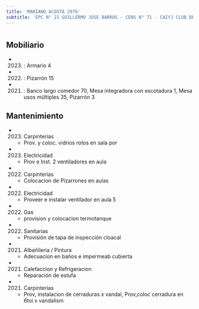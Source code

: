 ```yaml
---
title: 'MARIANO ACOSTA 2976'
subtitle: 'EPC N° 21 GUILLERMO JOSE BARROS - CENS N° 71 - CAIYJ CLUB DE JOVENES FATIMA'
---
```


#


## Mobiliario

*  (2023) : Armario 4 

*  (2022) : Pizarrón 15 

*  (2021) : Banco largo comedor 70, Mesa integradora con escotadura 1, Mesa usos múltiples 35, Pizarrón 3 





## Mantenimiento

*  (2023) Carpinterías 
    + Prov. y coloc. vidrios rotos en sala por

*  (2023) Electricidad 
    + Prov e Inst. 2 ventiladores en aula

*  (2022) Carpinterías 
    + Colocacion de Pizarrones en aulas

*  (2022) Electricidad 
    + Proveer e instalar ventilador en aula 5

*  (2022) Gas 
    + provision y colocacion termotanque

*  (2022) Sanitarias 
    + Provisión de tapa de inspección cloacal

*  (2021) Albañileria / Pintura 
    + Adecuacion en baños e impermeab cubierta

*  (2021) Calefaccion y Refrigeracion 
    + Reparación de estufa

*  (2021) Carpinterías 
    + Prov, instalacion de cerraduras x vandal, Prov,coloc cerradura en 6toi x vandalism



